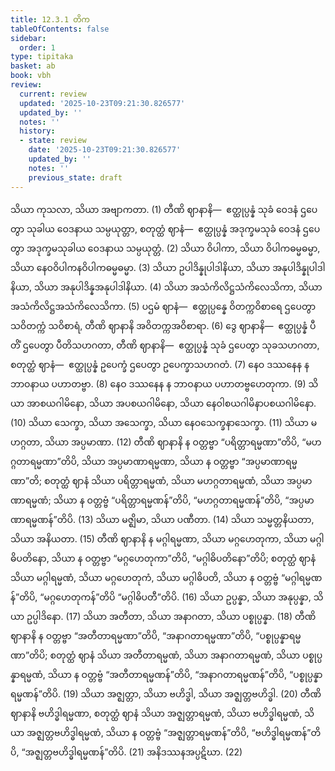 ```yaml
---
title: 12.3.1 တိက
tableOfContents: false
sidebar:
  order: 1
type: tipitaka
basket: ab
book: vbh
review:
  current: review
  updated: '2025-10-23T09:21:30.826577'
  updated_by: ''
  notes: ''
  history:
  - state: review
    date: '2025-10-23T09:21:30.826577'
    updated_by: ''
    notes: ''
    previous_state: draft
---
```



<ReviewStatus review={frontmatter.review} showDetails={true} />

<HypothesisAnnotation frontmatter={frontmatter} />

<DynamicBreadcrumb />

<Division number="640" book="vbh" e="ch" v="30" p="281">

<Paragraph number="1907" book="vbh">
သိယာ ကုသလာ, သိယာ အဗျာကတာ. (1)
</Paragraph>

<Paragraph number="1908" book="vbh">
တီဏိ ဈာနာနိ—  ဧတ္ထုပ္ပန္နံ သုခံ ဝေဒနံ ဌပေတွာ သုခါယ ဝေဒနာယ သမ္ပယုတ္တာ, စတုတ္ထံ ဈာနံ—  ဧတ္ထုပ္ပန္နံ အဒုက္ခမသုခံ ဝေဒနံ ဌပေတွာ အဒုက္ခမသုခါယ ဝေဒနာယ သမ္ပယုတ္တံ. (2)
</Paragraph>

<Paragraph number="1909" book="vbh">
သိယာ ဝိပါကာ, သိယာ ဝိပါကဓမ္မဓမ္မာ, သိယာ နေဝဝိပါကနဝိပါကဓမ္မဓမ္မာ. (3)
</Paragraph>

<Paragraph number="1910" book="vbh">
သိယာ ဥပါဒိန္နုပါဒါနိယာ, သိယာ အနုပါဒိန္နုပါဒါနိယာ, သိယာ အနုပါဒိန္နအနုပါဒါနိယာ. (4)
</Paragraph>

<Paragraph number="1911" book="vbh">
သိယာ အသံကိလိဋ္ဌသံကိလေသိကာ, သိယာ အသံကိလိဋ္ဌအသံကိလေသိကာ. (5)
</Paragraph>

<Paragraph number="1912" book="vbh">
ပဌမံ ဈာနံ—  ဧတ္ထုပ္ပန္နေ ဝိတက္ကဝိစာရေ ဌပေတွာ သဝိတက္ကံ သဝိစာရံ, တီဏိ ဈာနာနိ အဝိတက္ကအဝိစာရာ. (6)
</Paragraph>

<Paragraph number="1913" book="vbh">
ဒွေ ဈာနာနိ—  ဧတ္ထုပ္ပန္နံ ပီတိံ ဌပေတွာ ပီတိသဟဂတာ, တီဏိ ဈာနာနိ—  ဧတ္ထုပ္ပန္နံ သုခံ ဌပေတွာ သုခသဟဂတာ, စတုတ္ထံ ဈာနံ—  ဧတ္ထုပ္ပန္နံ ဥပေက္ခံ ဌပေတွာ ဥပေက္ခာသဟဂတံ. (7)
</Paragraph>

<Paragraph number="1914" book="vbh">
နေဝ ဒဿနေန န ဘာဝနာယ ပဟာတဗ္ဗာ. (8)
</Paragraph>

<Paragraph number="1915" book="vbh">
နေဝ ဒဿနေန န ဘာဝနာယ ပဟာတဗ္ဗဟေတုကာ. (9)
</Paragraph>

<Paragraph number="1916" book="vbh">
သိယာ အာစယဂါမိနော, သိယာ အပစယဂါမိနော, သိယာ နေဝါစယဂါမိနာပစယဂါမိနော. (10)
</Paragraph>

<Paragraph number="1917" book="vbh">
သိယာ သေက္ခာ, သိယာ အသေက္ခာ, သိယာ နေဝသေက္ခနာသေက္ခာ. (11)
</Paragraph>

<Paragraph number="1918" book="vbh">
သိယာ မဟဂ္ဂတာ, သိယာ အပ္ပမာဏာ. (12)
</Paragraph>

<Paragraph number="1919" book="vbh">
တီဏိ ဈာနာနိ န ဝတ္တဗ္ဗာ “ပရိတ္တာရမ္မဏာ”တိပိ, “မဟဂ္ဂတာရမ္မဏာ”တိပိ, သိယာ အပ္ပမာဏာရမ္မဏာ, သိယာ န ဝတ္တဗ္ဗာ “အပ္ပမာဏာရမ္မဏာ”တိ; စတုတ္ထံ ဈာနံ သိယာ ပရိတ္တာရမ္မဏံ, သိယာ မဟဂ္ဂတာရမ္မဏံ, သိယာ အပ္ပမာဏာရမ္မဏံ; သိယာ န ဝတ္တဗ္ဗံ “ပရိတ္တာရမ္မဏန်”တိပိ, “မဟဂ္ဂတာရမ္မဏန်”တိပိ, “အပ္ပမာဏာရမ္မဏန်”တိပိ. (13)
</Paragraph>

<Paragraph number="1920" book="vbh">
သိယာ မဇ္ဈိမာ, သိယာ ပဏီတာ. (14)
</Paragraph>

<Paragraph number="1921" book="vbh">
သိယာ သမ္မတ္တနိယတာ, သိယာ အနိယတာ. (15)
</Paragraph>

<Paragraph number="1922" book="vbh">
တီဏိ ဈာနာနိ န မဂ္ဂါရမ္မဏာ, သိယာ မဂ္ဂဟေတုကာ, သိယာ မဂ္ဂါဓိပတိနော, သိယာ န ဝတ္တဗ္ဗာ “မဂ္ဂဟေတုကာ”တိပိ, “မဂ္ဂါဓိပတိနော”တိပိ; စတုတ္ထံ ဈာနံ သိယာ မဂ္ဂါရမ္မဏံ, သိယာ မဂ္ဂဟေတုကံ, သိယာ မဂ္ဂါဓိပတိ, သိယာ န ဝတ္တဗ္ဗံ “မဂ္ဂါရမ္မဏန်”တိပိ, “မဂ္ဂဟေတုကန်”တိပိ “မဂ္ဂါဓိပတီ”တိပိ. (16)
</Paragraph>

<Paragraph number="1923" book="vbh">
သိယာ ဥပ္ပန္နာ, သိယာ အနုပ္ပန္နာ, သိယာ ဥပ္ပါဒိနော. (17)
</Paragraph>

<Paragraph number="1924" book="vbh">
သိယာ အတီတာ, သိယာ အနာဂတာ, သိယာ ပစ္စုပ္ပန္နာ. (18)
</Paragraph>

<Paragraph number="1925" book="vbh">
တီဏိ ဈာနာနိ န ဝတ္တဗ္ဗာ “အတီတာရမ္မဏာ”တိပိ, “အနာဂတာရမ္မဏာ”တိပိ, “ပစ္စုပ္ပန္နာရမ္မဏာ”တိပိ; စတုတ္ထံ ဈာနံ သိယာ အတီတာရမ္မဏံ, သိယာ အနာဂတာရမ္မဏံ, သိယာ ပစ္စုပ္ပန္နာရမ္မဏံ, သိယာ န ဝတ္တဗ္ဗံ “အတီတာရမ္မဏန်”တိပိ, “အနာဂတာရမ္မဏန်”တိပိ, “ပစ္စုပ္ပန္နာရမ္မဏန်”တိပိ. (19)
</Paragraph>

<Paragraph number="1926" book="vbh">
သိယာ အဇ္ဈတ္တာ, သိယာ ဗဟိဒ္ဓါ, သိယာ အဇ္ဈတ္တဗဟိဒ္ဓါ. (20)
</Paragraph>

<Paragraph number="1927" book="vbh">
တီဏိ ဈာနာနိ ဗဟိဒ္ဓါရမ္မဏာ, စတုတ္ထံ ဈာနံ သိယာ အဇ္ဈတ္တာရမ္မဏံ, သိယာ ဗဟိဒ္ဓါရမ္မဏံ, သိယာ အဇ္ဈတ္တဗဟိဒ္ဓါရမ္မဏံ, သိယာ န ဝတ္တဗ္ဗံ “အဇ္ဈတ္တာရမ္မဏန်”တိပိ, “ဗဟိဒ္ဓါရမ္မဏန်”တိပိ, “အဇ္ဈတ္တဗဟိဒ္ဓါရမ္မဏန်”တိပိ. (21)
</Paragraph>

<Paragraph number="1928" book="vbh">
အနိဒဿနအပ္ပဋိဃာ. (22)
</Paragraph>
</Division>